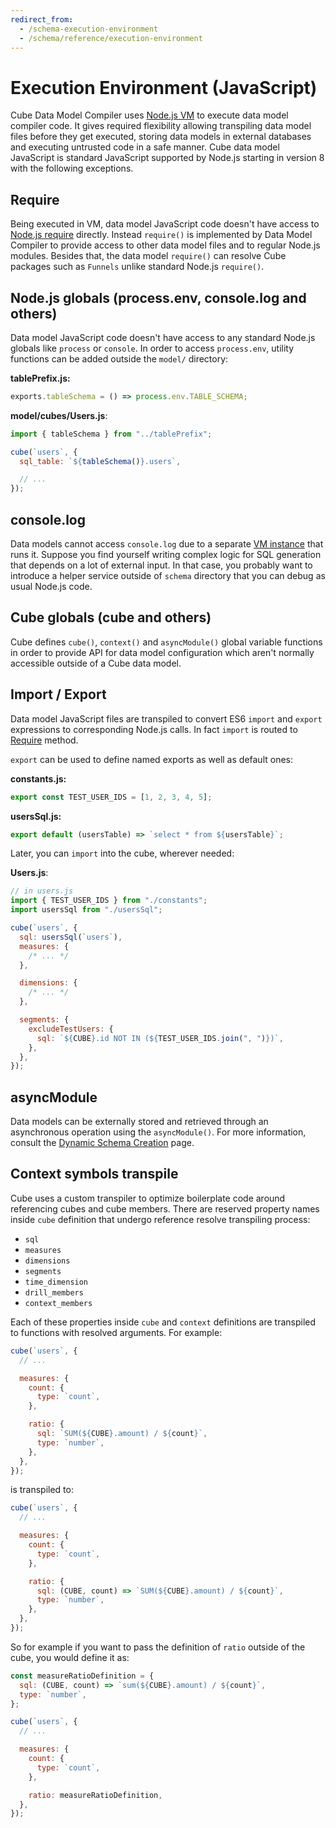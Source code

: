 ```yaml
---
redirect_from:
  - /schema-execution-environment
  - /schema/reference/execution-environment
---
```


# Execution Environment (JavaScript)

Cube Data Model Compiler uses [Node.js VM][nodejs-vm] to execute data model
compiler code. It gives required flexibility allowing transpiling data model
files before they get executed, storing data models in external databases and
executing untrusted code in a safe manner. Cube data model JavaScript is
standard JavaScript supported by Node.js starting in version 8 with the
following exceptions.

## Require

Being executed in VM, data model JavaScript code doesn't have access to [Node.js
require][nodejs-require] directly. Instead `require()` is implemented by Data
Model Compiler to provide access to other data model files and to regular
Node.js modules. Besides that, the data model `require()` can resolve Cube
packages such as `Funnels` unlike standard Node.js `require()`.

## Node.js globals (process.env, console.log and others)

Data model JavaScript code doesn't have access to any standard Node.js globals
like `process` or `console`. In order to access `process.env`, utility functions
can be added outside the `model/` directory:

**tablePrefix.js:**

```javascript
exports.tableSchema = () => process.env.TABLE_SCHEMA;
```

**model/cubes/Users.js**:

```javascript
import { tableSchema } from "../tablePrefix";

cube(`users`, {
  sql_table: `${tableSchema()}.users`,

  // ...
});
```

## console.log

Data models cannot access `console.log` due to a separate [VM
instance][nodejs-vm] that runs it. Suppose you find yourself writing complex
logic for SQL generation that depends on a lot of external input. In that case,
you probably want to introduce a helper service outside of `schema` directory
that you can debug as usual Node.js code.

## Cube globals (cube and others)

Cube defines `cube()`, `context()` and `asyncModule()` global variable functions
in order to provide API for data model configuration which aren't normally
accessible outside of a Cube data model.

## Import / Export

Data model JavaScript files are transpiled to convert ES6 `import` and `export`
expressions to corresponding Node.js calls. In fact `import` is routed to
[Require][self-require] method.

`export` can be used to define named exports as well as default ones:

**constants.js:**

```javascript
export const TEST_USER_IDS = [1, 2, 3, 4, 5];
```

**usersSql.js:**

```javascript
export default (usersTable) => `select * from ${usersTable}`;
```

Later, you can `import` into the cube, wherever needed:

**Users.js**:

```javascript
// in users.js
import { TEST_USER_IDS } from "./constants";
import usersSql from "./usersSql";

cube(`users`, {
  sql: usersSql(`users`),
  measures: {
    /* ... */
  },

  dimensions: {
    /* ... */
  },

  segments: {
    excludeTestUsers: {
      sql: `${CUBE}.id NOT IN (${TEST_USER_IDS.join(", ")})`,
    },
  },
});
```

## asyncModule

Data models can be externally stored and retrieved through an asynchronous
operation using the `asyncModule()`. For more information, consult the [Dynamic
Schema Creation][ref-dynamic-schemas] page.

## Context symbols transpile

Cube uses a custom transpiler to optimize boilerplate code around referencing
cubes and cube members. There are reserved property names inside `cube`
definition that undergo reference resolve transpiling process:

- `sql`
- `measures`
- `dimensions`
- `segments`
- `time_dimension`
- `drill_members`
- `context_members`

Each of these properties inside `cube` and `context` definitions are transpiled
to functions with resolved arguments. For example:

```javascript
cube(`users`, {
  // ...

  measures: {
    count: {
      type: `count`,
    },

    ratio: {
      sql: `SUM(${CUBE}.amount) / ${count}`,
      type: `number`,
    },
  },
});
```

is transpiled to:

```javascript
cube(`users`, {
  // ...

  measures: {
    count: {
      type: `count`,
    },

    ratio: {
      sql: (CUBE, count) => `SUM(${CUBE}.amount) / ${count}`,
      type: `number`,
    },
  },
});
```

So for example if you want to pass the definition of `ratio` outside of the
cube, you would define it as:

```javascript
const measureRatioDefinition = {
  sql: (CUBE, count) => `sum(${CUBE}.amount) / ${count}`,
  type: `number`,
};

cube(`users`, {
  // ...

  measures: {
    count: {
      type: `count`,
    },

    ratio: measureRatioDefinition,
  },
});
```

[nodejs-vm]: https://nodejs.org/api/vm.html
[nodejs-require]: https://nodejs.org/api/modules.html#modules_require_id
[ref-dynamic-schemas]: /product/data-modeling/dynamic
[self-require]: #require
